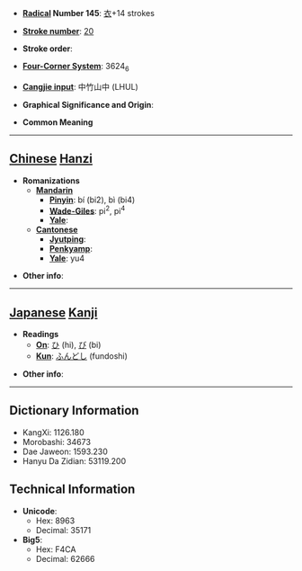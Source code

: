 * '''[[Wiktionary:Chinese radical index| Radical]] Number 145''': [[Wiktionary:Chinese radical index 衣|衣]]+14 strokes

* '''[[Wiktionary:Chinese total strokes index|Stroke number]]''': [[Wiktionary:Chinese total strokes index 20|20]]

* '''Stroke order''': 

* '''[[Wiktionary:Chinese four corner index|Four-Corner System]]''': 3624<sub>6</sub>

* '''[[Wiktionary:Chinese Cangjie index|Cangjie input]]''': 中竹山中 (LHUL)

* '''Graphical Significance and Origin''': 

* '''Common Meaning'''

----

== [[Chinese]] [[Hanzi]] ==

* '''Romanizations'''
** '''[[Mandarin]]'''
*** '''[[Pinyin]]''': bí (bi2), bì (bi4)
*** '''[[Wade-Giles]]''': pi<sup>2</sup>, pi<sup>4</sup>
*** '''[[Yale]]''': 
** '''[[Cantonese]]'''
*** '''[[Jyutping]]''':
*** '''[[Penkyamp]]''': 
*** '''[[Yale]]''': yu4

* '''Other info''': 

----

== [[Japanese]] [[Kanji]] ==

* '''Readings'''
** '''[[On]]''': [[ひ]] (hi), [[び]] (bi)
** '''[[Kun]]''': [[ふんどし]] (fundoshi)

* '''Other info''':  

----

== Dictionary Information ==

* KangXi: 1126.180
* Morobashi: 34673
* Dae Jaweon: 1593.230
* Hanyu Da Zidian: 53119.200

== Technical Information ==

* '''Unicode''':
** Hex: 8963
** Decimal: 35171
* '''Big5''':
** Hex: F4CA
** Decimal: 62666